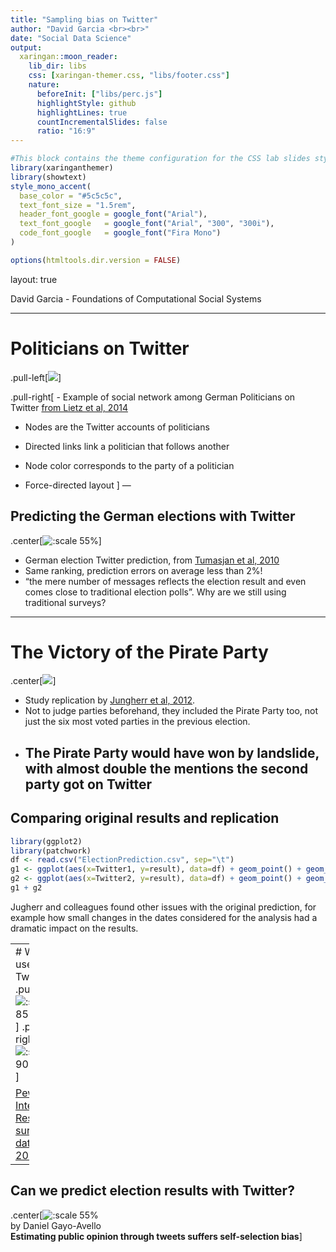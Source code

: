 ```yaml
---
title: "Sampling bias on Twitter"
author: "David Garcia <br><br>"
date: "Social Data Science"
output:
  xaringan::moon_reader:
    lib_dir: libs 
    css: [xaringan-themer.css, "libs/footer.css"]
    nature:
      beforeInit: ["libs/perc.js"]
      highlightStyle: github
      highlightLines: true
      countIncrementalSlides: false
      ratio: "16:9"
---
```



```r
#This block contains the theme configuration for the CSS lab slides style
library(xaringanthemer)
library(showtext)
style_mono_accent(
  base_color = "#5c5c5c",
  text_font_size = "1.5rem",
  header_font_google = google_font("Arial"),
  text_font_google   = google_font("Arial", "300", "300i"),
  code_font_google   = google_font("Fira Mono")
)
```

```r
options(htmltools.dir.version = FALSE)
```

layout: true

<div class="my-footer"><span>David Garcia - Foundations of Computational Social Systems</span></div> 

---

# Politicians on Twitter

.pull-left[![](GermanPoliticians.png)]

.pull-right[
- Example of social network among German Politicians on Twitter
[from Lietz et al, 2014](http://www.aaai.org/ocs/index.php/ICWSM/ICWSM14/paper/viewPaper/8069)

- Nodes are the Twitter accounts of politicians

- Directed links link a politician that follows another

- Node color corresponds to the party of a politician

- Force-directed layout
]
---

## Predicting the German elections with Twitter
.center[![:scale 55%](tweetsElection.png)]

- German election Twitter prediction, from [Tumasjan et al, 2010](http://www.aaai.org/ocs/index.php/ICWSM/ICWSM10/paper/view/1441)
- Same ranking, prediction errors on average less than 2%! 
- "the mere number of messages reflects the election result and even comes close to traditional election polls". Why are we still using traditional surveys?

---

# The Victory of the Pirate Party

.center[![](ElectionsFail.png)]

- Study replication by [Jungherr et al, 2012](https://journals.sagepub.com/doi/abs/10.1177/0894439311404119?journalCode=ssce). 
- Not to judge parties beforehand, they included the Pirate Party too, not just the six most voted parties in the previous election. 
- The Pirate Party would have won by landslide, with almost double the mentions the second party got on Twitter
---

## Comparing original results and replication

```r
library(ggplot2)
library(patchwork)
df <- read.csv("ElectionPrediction.csv", sep="\t")
g1 <- ggplot(aes(x=Twitter1, y=result), data=df) + geom_point() + geom_text(label=df$Party, hjust = 0, nudge_x = 0.5, size=7) + theme_bw() + xlab("Twitter prediction 1 (%)") + ylab("Election result") + xlim(c(3,35)) + geom_smooth(method = "lm", se = F,col=rgb(0,0,0,0.25)) + theme(text = element_text(size = 30))
g2 <- ggplot(aes(x=Twitter2, y=result), data=df) + geom_point() + geom_text(label=df$Party, hjust = "inward", nudge_x = c(0,rep(0.5,5),-0.5),size=7) + theme_bw() + xlab("Twitter prediction 2 (%)") + ylab("Election result")+ xlim(c(3,35)) + geom_smooth(method = "lm", se = F, col=rgb(0,0,0,0.25))+ theme(text = element_text(size = 30))
g1 + g2
```

Jugherr and colleagues found other issues with the original prediction, for example how small changes in the dates considered for the analysis had a dramatic impact on the results.

---
# Who uses Twitter?
.pull-left[
![:scale 85%](Pew1.png)]
.pull-right[![:scale 90%](Pew2.png)]

[Pew Internet Research survey data from 2018](https://www.pewresearch.org/fact-tank/2019/08/02/10-facts-about-americans-and-twitter/)
---

## Can we predict election results with Twitter?
.center[![:scale 55%](AngryBird.png)  
by Daniel Gayo-Avello  
**Estimating public opinion through tweets suffers self-selection bias**
]



